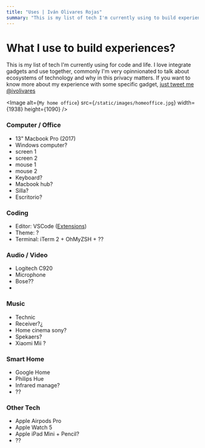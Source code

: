```yaml
---
title: "Uses | Iván Olivares Rojas"
summary: "This is my list of tech I'm currently using to build experiences."
---
```


# What I use to build experiences?

This is my list of tech I'm currently using for code and life. I love integrate gadgets and use together, commonly I'm very opinnionated to talk about ecosystems of technology and why in this privacy matters. If you want to know more about my experience with some specific gadget, [just tweet me @ivolivares](https://twitter.com/ivolivares)

<Image
  alt={`My home office`}
  src={`/static/images/homeoffice.jpg`}
  width={1938}
  height={1090}
/>

### Computer / Office

- 13" Macbook Pro (2017)
- Windows computer?
- screen 1
- screen 2
- mouse 1
- mouse 2
- Keyboard?
- Macbook hub?
- Silla?
- Escritorio?

### Coding

- Editor: VSCode ([Extensions](gist?))
- Theme: ?
- Terminal: iTerm 2 + OhMyZSH + ??

### Audio / Video

- Logitech C920
- Microphone
- Bose??
- 

### Music

- Technic
- Receiver?¿
- Home cinema sony?
- Spekaers?
- Xiaomi Mii ?

### Smart Home

- Google Home
- Philips Hue
- Infrared manage?
- ??

### Other Tech

- Apple Airpods Pro
- Apple Watch 5
- Apple iPad Mini + Pencil?
- ??
